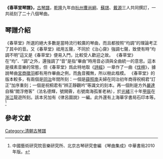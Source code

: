 '''《春草堂琴譜》，'''[[古琴譜|古琴譜]]，[[乾隆|乾隆]]九年由[[杭州|杭州]][[曹尚絅|曹尚絅]]、[[蘇璟|蘇璟]]、[[戴源|戴源]]三人共同撰訂，一共祗刻了二十八個琴曲。

==琴譜介紹==
《春草堂》所選的絕大多數是當時流行較廣的琴曲，而且都按照“均調”的理論考正了其中的音。又《春草堂》祗用五聲，不同於《治心齋》強調七聲，致使有時“均調不明”這又是《春草堂》便易入門，比較受人歡迎之故。
《春草堂》在“均”、“調”之外，還強調了“音”是指“畢曲”時用音必須與全曲統一的意思。這本是樸素音樂的常態，但《春草堂》爲此特地取《[[詩經|詩經]]》一章作了一曲《[[伐檀|伐檀]]》，據說琴曲[[宮|宮]][[商_(五聲)|商]][[徵|徵]][[羽_(五聲)|羽]]都有用作畢曲之例，而[[角|角]]音獨無，所以樹此楷模。
《春草堂》的版本較多，有兩個是[[同治|同治]]年間所刻：一個是[[薛照南|薛照南]]夫婦在同治初年商得祝桐君“訂正”加序重刻；一個是祝桐君有“辨正靜觀吟”等識文的刻本。再一個則是方外[[嚴達|嚴達]]自稱“閻浮倦客”（法名德輝，號開霽，右號南海孤峯老衲），於[[光緒|光緒]]三十年[[甲辰|甲辰]]在[[浙江|浙江]]龍遊所刻。該本另加有《律呂圖說》一編。此外還有上海華孚書局石印本等。<ref>中國藝術研究院音樂研究所、北京古琴研究會編 《琴曲集成》中華書局2010年版。</ref>

==參考文獻==

[[Category:清朝古琴譜|Category:清朝古琴譜]]